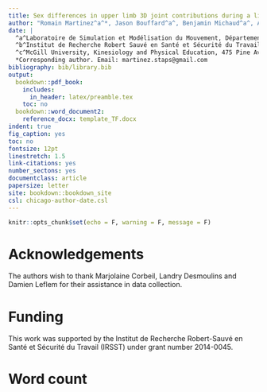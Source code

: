 ```yaml
---
title: Sex differences in upper limb 3D joint contributions during a lifting task
author: "Romain Martinez^a^*, Jason Bouffard^a^, Benjamin Michaud^a^, André Plamondon^b^, Julie N. Côté^c^ and Mickaël Begon^a^"
date: |
  ^a^Laboratoire de Simulation et Modélisation du Mouvement, Département de Kinésiologie, Université de Montréal, 1700 Rue Jacques-Tétreault, Laval, Québec, Canada;\
  ^b^Institut de Recherche Robert Sauvé en Santé et Sécurité du Travail (<span style="font-variant:small-caps;">irsst</span>\), 505 Boul. de Maisonneuve Ouest, Montréal, Québec, Canada;\
  ^c^McGill University, Kinesiology and Physical Education, 475 Pine Avenue West, Montréal, Québec, Canada\
  *Corresponding author. Email: martinez.staps@gmail.com
bibliography: bib/library.bib
output:
  bookdown::pdf_book:
    includes:
      in_header: latex/preamble.tex
    toc: no
  bookdown::word_document2:
    reference_docx: template_TF.docx
indent: true
fig_caption: yes
toc: no
fontsize: 12pt
linestretch: 1.5
link-citations: yes
number_sectons: yes
documentclass: article
papersize: letter
site: bookdown::bookdown_site
csl: chicago-author-date.csl
---
```

```r
knitr::opts_chunk$set(echo = F, warning = F, message = F)
```

# Acknowledgements
The authors wish to thank Marjolaine Corbeil, Landry Desmoulins and Damien Leflem for their assistance in data collection.

# Funding
This work was supported by the Institut de Recherche Robert-Sauvé en Santé et Sécurité du Travail (IRSST) under grant number 2014-0045.

# Word count
